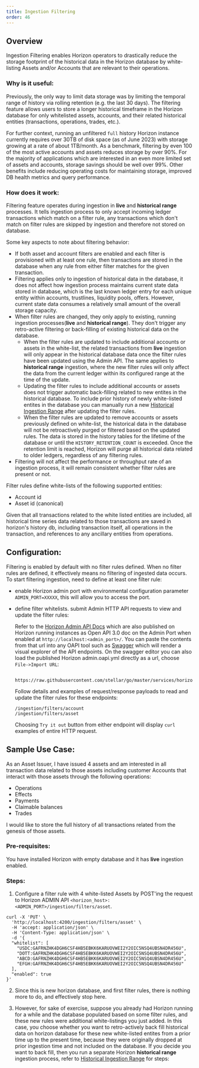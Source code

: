 ```yaml
---
title: Ingestion Filtering
order: 46
---
```


## Overview

Ingestion Filtering enables Horizon operators to drastically reduce the storage footprint of the historical data in the Horizon database by white-listing Assets and/or Accounts that are relevant to their operations.

### Why is it useful:

Previously, the only way to limit data storage was by limiting the temporal range of history via rolling retention (e.g. the last 30 days). The filtering feature allows users to store a longer historical timeframe in the Horizon database for only whitelisted assets, accounts, and their related historical entities (transactions, operations, trades, etc.).

For further context, running an unfiltered `full` history Horizon instance currently requires over 30TB of disk space (as of June 2023) with storage growing at a rate of about 1TB/month. As a benchmark, filtering by even 100 of the most active accounts and assets reduces storage by over 90%. For the majority of applications which are interested in an even more limited set of assets and accounts, storage savings should be well over 99%. Other benefits include reducing operating costs for maintaining storage, improved DB health metrics and query performance.

### How does it work:

Filtering feature operates during ingestion in **live** and **historical range** processes. It tells ingestion process to only accept incoming ledger transactions which match on a filter rule, any transactions which don't match on filter rules are skipped by ingestion and therefore not stored on database.

Some key aspects to note about filtering behavior:

- If both asset and account filters are enabled and each filter is provisioned with at least one rule, then transactions are stored in the database when any rule from either filter matches for the given transaction.
- Filtering applies only to ingestion of historical data in the database, it does not affect how ingestion process maintains current state data stored in database, which is the last known ledger entry for each unique entity within accounts, trustlines, liquidity pools, offers. However, current state data consumes a relatively small amount of the overall storage capacity.
- When filter rules are changed, they only apply to existing, running ingestion processes(**live** and **historical range**). They don't trigger any retro-active filtering or back-filling of existing historical data on the database.
  - When the filter rules are updated to include additional accounts or assets in the white-list, the related transactions from **live** ingestion will only appear in the historical database data once the filter rules have been updated using the Admin API. The same applies to **historical range** ingestion, where the new filter rules will only affect the data from the current ledger within its configured range at the time of the update.
  - Updating the filter rules to include additional accounts or assets does not trigger automatic back-filling related to new entites in the historical database. To include prior history of newly white-listed entites in the database you can manually run a new [Historical Ingestion Range](./ingestion.mdx#ingesting-historical-data) after updating the filter rules.
  - When the filter rules are updated to remove accounts or assets previously defined on white-list, the historical data in the database will not be retroactively purged or filtered based on the updated rules. The data is stored in the history tables for the lifetime of the database or until the `HISTORY_RETENTION_COUNT` is exceeded. Once the retention limit is reached, Horizon will purge all historical data related to older ledgers, regardless of any filtering rules.
- Filtering will not affect the performance or throughput rate of an ingestion process, it will remain consistent whether filter rules are present or not.

Filter rules define white-lists of the following supported entities:

- Account id
- Asset id (canonical)

Given that all transactions related to the white listed entities are included, all historical time series data related to those transactions are saved in horizon's history db, including transaction itself, all operations in the transaction, and references to any ancillary entities from operations.

## Configuration:

Filtering is enabled by default with no filter rules defined. When no filter rules are defined, it effectively means no filtering of ingested data occurs. To start filtering ingestion, need to define at least one filter rule:

- enable Horizon admin port with environmental configuration parameter `ADMIN_PORT=XXXXX`, this will allow you to access the port.
- define filter whitelists. submit Admin HTTP API requests to view and update the filter rules:

  Refer to the [Horizon Admin API Docs](https://github.com/stellar/go/blob/master/services/horizon/internal/httpx/static/admin_oapi.yml) which are also published on Horizon running instances as Open API 3.0 doc on the Admin Port when enabled at `http://localhost:<admin_port>/`. You can paste the contents from that url into any OAPI tool such as [Swagger](https://editor.swagger.io/) which will render a visual explorer of the API endpoints. On the swagger editor you can also load the published Horizon admin.oapi.yml directly as a url, choose `File->Import URL`:

  ```
   https://raw.githubusercontent.com/stellar/go/master/services/horizon/internal/httpx/static/admin_oapi.yml
  ```

  Follow details and examples of request/response payloads to read and update the filter rules for these endpoints:

  ```
  /ingestion/filters/account
  /ingestion/filters/asset
  ```

  Choosing `Try it out` button from either endpoint will display `curl` examples of entire HTTP request.

## Sample Use Case:

As an Asset Issuer, I have issued 4 assets and am interested in all transaction data related to those assets including customer Accounts that interact with those assets through the following operations:

- Operations
- Effects
- Payments
- Claimable balances
- Trades

I would like to store the full history of all transactions related from the genesis of those assets.

### Pre-requisites:

You have installed Horizon with empty database and it has **live** ingestion enabled.

### Steps:

1. Configure a filter rule with 4 white-listed Assets by POST'ing the request to Horizon ADMIN API `<horizon_host>:<ADMIN_PORT>/ingestion/filters/asset`.

```
curl -X 'PUT' \
  'http://localhost:4200/ingestion/filters/asset' \
  -H 'accept: application/json' \
  -H 'Content-Type: application/json' \
  -d '{
  "whitelist": [
    "USDC:GAFRNZHK4DGH6CSF4HB5EBKK6KARUOVWEI2Y2OIC5NSQ4UBSN4DR456U",
    "DOTT:GAFRNZHK4DGH6CSF4HB5EBKK6KARUOVWEI2Y2OIC5NSQ4UBSN4DR456U",
    "ABCD:GAFRNZHK4DGH6CSF4HB5EBKK6KARUOVWEI2Y2OIC5NSQ4UBSN4DR456U",
    "EFGH:GAFRNZHK4DGH6CSF4HB5EBKK6KARUOVWEI2Y2OIC5NSQ4UBSN4DR456U"
  ],
  "enabled": true
}'
```

2. Since this is new horizon database, and first filter rules, there is nothing more to do, and effectively stop here.

3. However, for sake of exercise, suppose you already had Horizon running for a while and the database populated based on some filter rules, and these new rules were additional white-listings you just added. In this case, you choose whether you want to retro-actively back fill historical data on horizon database for these new white-listed entites from a prior time up to the present time, because they were originally dropped at prior ingestion time and not included on the database. If you decide you want to back fill, then you run a separate Horizon **historical range** ingestion process, refer to [Historical Ingestion Range](./ingestion.mdx#ingesting-historical-data) for steps:

